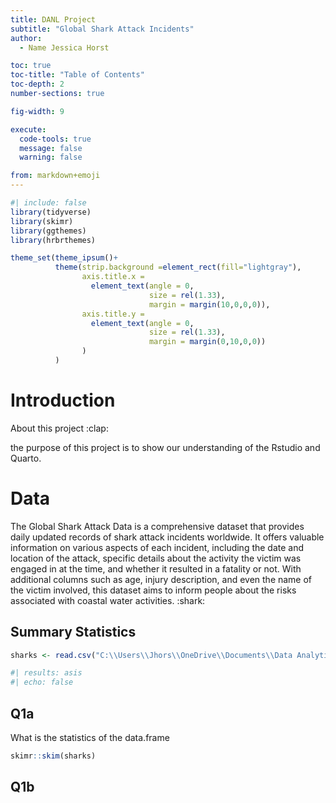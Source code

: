 ```yaml
---
title: DANL Project
subtitle: "Global Shark Attack Incidents"
author: 
  - Name Jessica Horst

toc: true
toc-title: "Table of Contents"
toc-depth: 2
number-sections: true

fig-width: 9

execute:
  code-tools: true
  message: false
  warning: false

from: markdown+emoji
---
```

```r
#| include: false
library(tidyverse)
library(skimr)
library(ggthemes)
library(hrbrthemes)

theme_set(theme_ipsum()+
          theme(strip.background =element_rect(fill="lightgray"),
                axis.title.x = 
                  element_text(angle = 0,
                               size = rel(1.33),
                               margin = margin(10,0,0,0)),
                axis.title.y = 
                  element_text(angle = 0,
                               size = rel(1.33),
                               margin = margin(0,10,0,0))
                )
          )
```

# Introduction

About this project :clap:

the purpose of this project is to show our understanding of the Rstudio and Quarto.


# Data

The Global Shark Attack Data is a comprehensive dataset that provides daily updated records of shark attack incidents worldwide. It offers valuable information on various aspects of each incident, including the date and location of the attack, specific details about the activity the victim was engaged in at the time, and whether it resulted in a fatality or not. With additional columns such as age, injury description, and even the name of the victim involved, this dataset aims to inform people about the risks associated with coastal water
activities.
:shark:

## Summary Statistics

```r
sharks <- read.csv("C:\\Users\\Jhors\\OneDrive\\Documents\\Data Analytics\\GSAF5.xls.csv")
```

```r
#| results: asis
#| echo: false

```

## Q1a

What is the statistics of the data.frame

```r
skimr::skim(sharks)
```

## Q1b
```r

```



